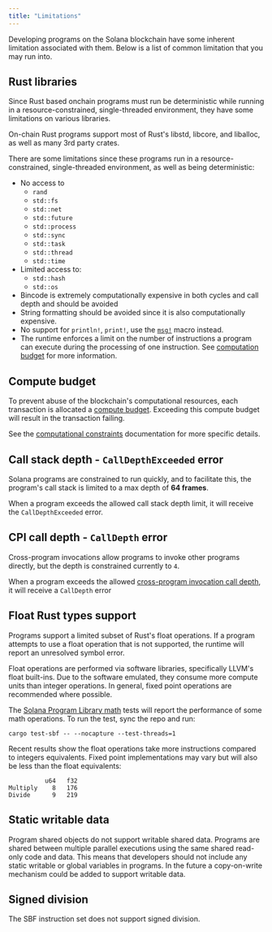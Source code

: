```yaml
---
title: "Limitations"
---
```


Developing programs on the Solana blockchain have some inherent limitation
associated with them. Below is a list of common limitation that you may run
into.

## Rust libraries

Since Rust based onchain programs must run be deterministic while running in a
resource-constrained, single-threaded environment, they have some limitations on
various libraries.

On-chain Rust programs support most of Rust's libstd, libcore, and liballoc, as
well as many 3rd party crates.

There are some limitations since these programs run in a resource-constrained,
single-threaded environment, as well as being deterministic:

- No access to
  - `rand`
  - `std::fs`
  - `std::net`
  - `std::future`
  - `std::process`
  - `std::sync`
  - `std::task`
  - `std::thread`
  - `std::time`
- Limited access to:
  - `std::hash`
  - `std::os`
- Bincode is extremely computationally expensive in both cycles and call depth
  and should be avoided
- String formatting should be avoided since it is also computationally
  expensive.
- No support for `println!`, `print!`, use the
  [`msg!`](https://github.com/solana-labs/solana/blob/d9b0fc0e3eec67dfe4a97d9298b15969b2804fab/sdk/program/src/log.rs#L33)
  macro instead.
- The runtime enforces a limit on the number of instructions a program can
  execute during the processing of one instruction. See
  [computation budget](/docs/core/fees#compute-budget) for more information.

## Compute budget

To prevent abuse of the blockchain's computational resources, each transaction
is allocated a [compute budget](/docs/terminology#compute-budget). Exceeding
this compute budget will result in the transaction failing.

See the [computational constraints](/docs/core/fees#compute-budget)
documentation for more specific details.

## Call stack depth - `CallDepthExceeded` error

Solana programs are constrained to run quickly, and to facilitate this, the
program's call stack is limited to a max depth of **64 frames**.

When a program exceeds the allowed call stack depth limit, it will receive the
`CallDepthExceeded` error.

## CPI call depth - `CallDepth` error

Cross-program invocations allow programs to invoke other programs directly, but
the depth is constrained currently to `4`.

When a program exceeds the allowed
[cross-program invocation call depth](/docs/core/cpi), it will receive a
`CallDepth` error

## Float Rust types support

Programs support a limited subset of Rust's float operations. If a program
attempts to use a float operation that is not supported, the runtime will report
an unresolved symbol error.

Float operations are performed via software libraries, specifically LLVM's float
built-ins. Due to the software emulated, they consume more compute units than
integer operations. In general, fixed point operations are recommended where
possible.

The
[Solana Program Library math](https://github.com/solana-labs/solana-program-library/tree/master/libraries/math)
tests will report the performance of some math operations. To run the test, sync
the repo and run:

```shell
cargo test-sbf -- --nocapture --test-threads=1
```

Recent results show the float operations take more instructions compared to
integers equivalents. Fixed point implementations may vary but will also be less
than the float equivalents:

```text
          u64   f32
Multiply    8   176
Divide      9   219
```

## Static writable data

Program shared objects do not support writable shared data. Programs are shared
between multiple parallel executions using the same shared read-only code and
data. This means that developers should not include any static writable or
global variables in programs. In the future a copy-on-write mechanism could be
added to support writable data.

## Signed division

The SBF instruction set does not support signed division.
